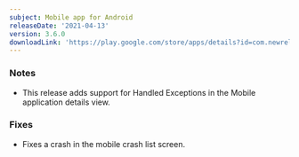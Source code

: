 ```yaml
---
subject: Mobile app for Android
releaseDate: '2021-04-13'
version: 3.6.0
downloadLink: 'https://play.google.com/store/apps/details?id=com.newrelic.rpm'
---
```


### Notes

* This release adds support for Handled Exceptions in the Mobile application details view.

### Fixes

* Fixes a crash in the mobile crash list screen.
